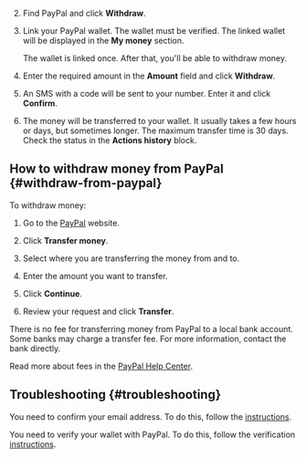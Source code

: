
2. Find PayPal and click **Withdraw**.

1. Link your PayPal wallet. The wallet must be verified. The linked wallet will be displayed in the **My money** section.

   <Note mode="note" title="Note">

   The wallet is linked once. After that, you'll be able to withdraw money.

   </Note>

1. Enter the required amount in the **Amount** field and click **Withdraw**.

1. An SMS with a code will be sent to your number. Enter it and click **Confirm**.

1. The money will be transferred to your wallet. It usually takes a few hours or days, but sometimes longer. The maximum transfer time is 30 days. Check the status in the **Actions history** block.

<Check/>

## How to withdraw money from PayPal {#withdraw-from-paypal}

To withdraw money:

1. Go to the [PayPal](https://www.paypal.com/uk/home) website.

1. Click **Transfer money**.

1. Select where you are transferring the money from and to.

1. Enter the amount you want to transfer.

1. Click **Continue**.

1. Review your request and click **Transfer**.

There is no fee for transferring money from PayPal to a local bank account. Some banks may charge a transfer fee. For more information, contact the bank directly.

Read more about fees in the [PayPal Help Center](https://www.paypal.com/uk/smarthelp/article/what-are-the-fees-for-paypal-here-faq3430).

## Troubleshooting {#troubleshooting}

<Cut title="When trying to add a PayPal wallet, you get an error message “This email address is not confirmed”">

You need to confirm your email address. To do this, follow the [instructions](#email).

</Cut>

<Cut title="When trying to add a PayPal wallet, you get an error message “This wallet is not valid”">

You need to verify your wallet with PayPal. To do this, follow the verification [instructions](#verification-wallet).

</Cut>
